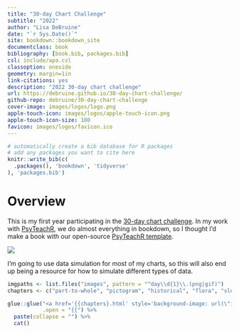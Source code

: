 ```yaml
--- 
title: "30-day Chart Challenge"
subtitle: "2022"
author: "Lisa DeBruine"
date: "`r Sys.Date()`"
site: bookdown::bookdown_site
documentclass: book
bibliography: [book.bib, packages.bib]
csl: include/apa.csl
classoption: oneside
geometry: margin=1in
link-citations: yes
description: "2022 30-day chart challenge"
url: https://debruine.github.io/30-day-chart-challenge/
github-repo: debruine/30-day-chart-challenge
cover-image: images/logos/logo.png
apple-touch-icon: images/logos/apple-touch-icon.png
apple-touch-icon-size: 180
favicon: images/logos/favicon.ico
---
```


```r
# automatically create a bib database for R packages
# add any packages you want to cite here
knitr::write_bib(c(
  .packages(), 'bookdown', 'tidyverse'
), 'packages.bib')
```

# Overview {-}

This is my first year participating in the [30-day chart challenge](https://github.com/30DayChartChallenge/Edition2022). In my work with [PsyTeachR](https://psyteachr.github.io), we do almost everything in bookdown, so I thought I'd make a book with our open-source [PsyTeachR template](https://psyteachr.github.io/template/).

![](images/30-day-chart-challenge.jpg)

I'm going to use data simulation for most of my charts, so this will also end up being a resource for how to simulate different types of data. 

<style>
.daily_imgs a {
    background-repeat: no-repeat;
    background-position: center center;
    background-size: contain;
    width: 31%;
    height: 0;
    display: inline-block;
    margin: 1%;
    padding-bottom: 31%;
    float: left;
}
</style>

```r
imgpaths <- list.files("images", pattern = "^day\\d{1}\\.(png|gif)")
chapters <- c("part-to-whole", "pictogram", "historical", "flora", "slope", "owid", "physical", "mountains", "statistics")[seq_along(imgpaths)]

glue::glue("<a href='{{chapters}.html' style='background-image: url(\"images/{{imgpaths}\")'></a>",
           .open = "{{") %>%
  paste(collapse = "") %>%
  cat()
```

<div class='daily_imgs'><a href='part-to-whole.html' style='background-image: url("images/day1.png")'></a><a href='pictogram.html' style='background-image: url("images/day2.png")'></a><a href='historical.html' style='background-image: url("images/day3.png")'></a><a href='flora.html' style='background-image: url("images/day4.png")'></a><a href='slope.html' style='background-image: url("images/day5.png")'></a><a href='owid.html' style='background-image: url("images/day6.gif")'></a><a href='physical.html' style='background-image: url("images/day7.png")'></a><a href='mountains.html' style='background-image: url("images/day8.png")'></a><a href='statistics.html' style='background-image: url("images/day9.gif")'></a><a href='experimental.html' style='background-image: url("images/day10.png")'></a><a href='circular.html' style='background-image: url("images/day11.png")'></a><a href='the-economist.html' style='background-image: url("images/day12.png")'></a><a href='correlation.html' style='background-image: url("images/day13.png")'></a></div>

<br style="clear:both;">
